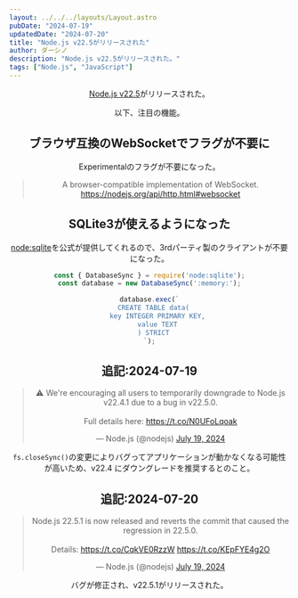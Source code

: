 ```yaml
---
layout: ../../../layouts/Layout.astro
pubDate: "2024-07-19"
updatedDate: "2024-07-20"
title: "Node.js v22.5がリリースされた"
author: ダーシノ
description: "Node.js v22.5がリリースされた。"
tags: ["Node.js", "JavaScript"]
---
```



<Header {...frontmatter} />

[Node.js v22.5](https://nodejs.org/en/blog/release/v22.5.0)がリリースされた。

以下、注目の機能。

## ブラウザ互換のWebSocketでフラグが不要に

Experimentalのフラグが不要になった。

> A browser-compatible implementation of WebSocket.
> https://nodejs.org/api/http.html#websocket

## SQLite3が使えるようになった

[node:sqlite](https://nodejs.org/api/sqlite.html)を公式が提供してくれるので、3rdパーティ製のクライアントが不要になった。

```js
const { DatabaseSync } = require('node:sqlite');
const database = new DatabaseSync(':memory:');

database.exec(`
  CREATE TABLE data(
    key INTEGER PRIMARY KEY,
    value TEXT
  ) STRICT
`);
```

## 追記:2024-07-19

<script async src="https://platform.twitter.com/widgets.js" charset="utf-8"></script>
<blockquote class="twitter-tweet">
  <p lang="en" dir="ltr">⚠️ We&#39;re encouraging all users to temporarily downgrade to Node.js v22.4.1 due to a bug in v22.5.0.<br /><br />Full details here: <a href="https://t.co/N0UFoLqoak">https://t.co/N0UFoLqoak</a>
  </p>&mdash; Node.js (@nodejs) <a href="https://twitter.com/nodejs/status/1814112932650701195?ref_src=twsrc%5Etfw">July 19, 2024</a>
</blockquote>

`fs.closeSync()`の変更によりバグってアプリケーションが動かなくなる可能性が高いため、v22.4 にダウングレードを推奨するとのこと。

## 追記:2024-07-20

<blockquote class="twitter-tweet">
  <p lang="en" dir="ltr">Node.js 22.5.1 is now released and reverts the commit that caused the regression in 22.5.0. <br /><br />Details: <a href="https://t.co/CqkVE0RzzW">https://t.co/CqkVE0RzzW</a> <a href="https://t.co/KEpFYE4g2O">https://t.co/KEpFYE4g2O</a>
  </p>&mdash; Node.js (@nodejs) <a href="https://twitter.com/nodejs/status/1814323839708656060?ref_src=twsrc%5Etfw">July 19, 2024</a>
</blockquote>

バグが修正され、v22.5.1がリリースされた。
